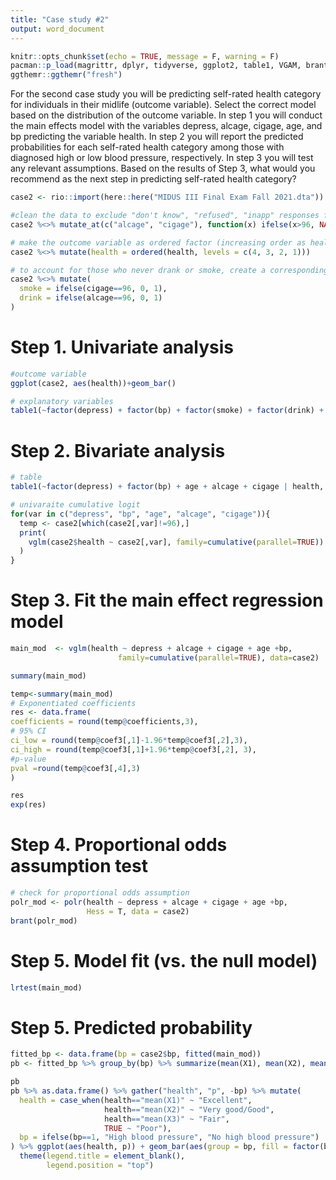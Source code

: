```yaml
---
title: "Case study #2"
output: word_document
---
```


```r
knitr::opts_chunk$set(echo = TRUE, message = F, warning = F)
pacman::p_load(magrittr, dplyr, tidyverse, ggplot2, table1, VGAM, brant, MASS)
ggthemr::ggthemr("fresh")
```

For the second case study you will be predicting self-rated health category for individuals in their midlife (outcome variable). Select the correct model based on the distribution of the outcome variable. In step 1 you will conduct the main effects model with the variables depress, alcage, cigage, age, and bp predicting the variable health. In step 2 you will report the predicted probabilities for each self-rated health category among those with diagnosed high or low blood pressure, respectively. In step 3 you will test any relevant assumptions. Based on the results of Step 3, what would you recommend as the next step in predicting self-rated health category?

```r
case2 <- rio::import(here::here("MIDUS III Final Exam Fall 2021.dta"))

#clean the data to exclude "don't know", "refused", "inapp" responses from the alcage, ciage variables
case2 %<>% mutate_at(c("alcage", "cigage"), function(x) ifelse(x>96, NA, x))

# make the outcome variable as ordered factor (increasing order as health improves)
case2 %<>% mutate(health = ordered(health, levels = c(4, 3, 2, 1)))

# to account for those who never drank or smoke, create a corresponding dichotomous variable
case2 %<>% mutate(
  smoke = ifelse(cigage==96, 0, 1),
  drink = ifelse(alcage==96, 0, 1)
)

```

# Step 1. Univariate analysis

```r
#outcome variable
ggplot(case2, aes(health))+geom_bar()

# explanatory variables
table1(~factor(depress) + factor(bp) + factor(smoke) + factor(drink) + age + alcage + cigage, data = case2)
```

# Step 2. Bivariate analysis

```r
# table
table1(~factor(depress) + factor(bp) + age + alcage + cigage | health, data = case2)

# univaraite cumulative logit
for(var in c("depress", "bp", "age", "alcage", "cigage")){
  temp <- case2[which(case2[,var]!=96),]
  print(
    vglm(case2$health ~ case2[,var], family=cumulative(parallel=TRUE)) %>% summary()
  )
}
```

# Step 3. Fit the main effect regression model

```r
main_mod  <- vglm(health ~ depress + alcage + cigage + age +bp, 
                        family=cumulative(parallel=TRUE), data=case2)

summary(main_mod)

temp<-summary(main_mod)
# Exponentiated coefficients
res <- data.frame(
coefficients = round(temp@coefficients,3),
# 95% CI
ci_low = round(temp@coef3[,1]-1.96*temp@coef3[,2],3),
ci_high = round(temp@coef3[,1]+1.96*temp@coef3[,2], 3),
#p-value
pval =round(temp@coef3[,4],3)
)

res
exp(res)
```

# Step 4. Proportional odds assumption test

```r
# check for proportional odds assumption
polr_mod <- polr(health ~ depress + alcage + cigage + age +bp,
                 Hess = T, data = case2)
brant(polr_mod)
```

# Step 5. Model fit (vs. the null model)

```r
lrtest(main_mod)
```

# Step 5. Predicted probability

```r
fitted_bp <- data.frame(bp = case2$bp, fitted(main_mod))
pb <- fitted_bp %>% group_by(bp) %>% summarize(mean(X1), mean(X2), mean(X3), mean(X4))

pb
pb %>% as.data.frame() %>% gather("health", "p", -bp) %>% mutate(
  health = case_when(health=="mean(X1)" ~ "Excellent",
                     health=="mean(X2)" ~ "Very good/Good",
                     health=="mean(X3)" ~ "Fair",
                     TRUE ~ "Poor"),
  bp = ifelse(bp==1, "High blood pressure", "No high blood pressure")
) %>% ggplot(aes(health, p)) + geom_bar(aes(group = bp, fill = factor(bp)),stat="identity", position = "dodge") +
  theme(legend.title = element_blank(),
        legend.position = "top")
```
